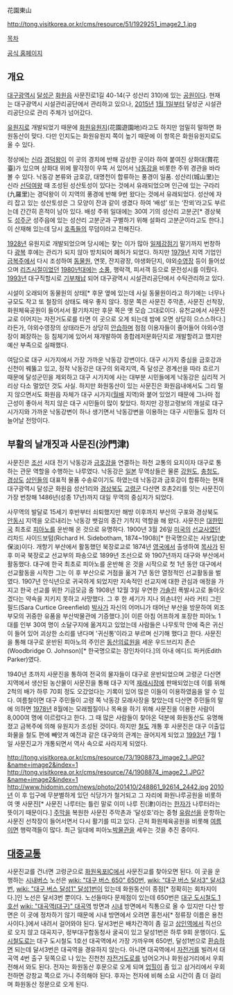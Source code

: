 花園東山

http://tong.visitkorea.or.kr/cms/resource/51/1929251_image2_1.jpg

[[목차]]

[http://www.hwawon.or.kr/ 공식 홈페이지]

== 개요 ==
[[대구광역시]] [[달성군]] [[화원읍]] 사문진로1길 40-14(구 성산리 310)에 있는 [[공원]]이다. 현재는 대구광역시 시설관리공단에서 관리하고 있으나, [[2015년]] [[1월 1일]]부터 달성군 시설관리공단으로 관리 주체가 넘어갔다.

[[유원지]]로 개발되었기 때문에 [[화원유원지]](花園遊園地)라고도 하지만 엄밀히 말하면 화원동산이 맞다. 다만 인지도는 화원유원지 쪽이 높기 때문에 이 항목은 화원유원지로도 올 수 있다.

정상에는 [[신라]] [[경덕왕]]이 이 곳의 경치에 반해 감상한 곳이라 하여 붙여진 상화대(賞花臺)가 있으며 상화대 위에 팔각정이 우뚝 서 있어서 [[낙동강]]을 비롯한 주위 경관을 바라볼 수 있다. 낙동강 본류와 금호강, 대명천이 합류하는 풍경이 일품. 성산리(城山里)는 신라 [[선덕여왕]] 때 조성된 성산토성이 있다는 것에서 유래되었으며 인근에 있는 구라리(九羅里)는 경덕왕이 이 지역의 풍경에 반해 9번 왔다는 것에서 유래되었다. 성산에 자리 잡고 있는 성산토성은 그 모양이 잔과 같이 생겼다 하여 ‘배성’ 또는 ‘잔뫼’라고도 부르는데 간간히 흔적이 남아 있다. 배성 주위 일대에는 30여 기의 성산리 고분군[* 경상북도 [[성주군]] 성주읍에 있는 성산리 고분군과 구별하기 위해 설화리 고분군이라고도 한다.]이 산재해 있는데 당시 [[호족]]들의 무덤이라고 전해진다. 

[[1928년]] 유원지로 개발되었으며 당시에는 찾는 이가 많아 [[일제강점기]] 말기까지 번창하다 [[광복]] 후에는 관리가 되지 않아 방치되어 폐허가 되었다. 하지만 [[1979년]] 지역 기업인 [[금복주]]에서 다시 조성하여 [[동물원]], 연못, 잔지광장, 야생화단지, 야외[[수영장]] 등이 들어섰으며 [[리즈시절]]이었던 [[1980년대]]에는 [[소풍]], 행락객, 피서객 등으로 문전성시를 이뤘다. [[1993년]] 대구직할시로 [[기부채납]] 되어 대구광역시 시설관리공단에서 수탁관리하고 있다.

시설이 오래되어 동물원의 상태[* 후문 옆에 있는데 사실 동물원이라고 하기에는 너무나 규모도 작고 또 철장의 상태도 매우 좋지 않다. 정문 쪽은 사문진 주막촌, 사문진 선착장, 화원체육공원이 들어서서 활기차지만 후문 쪽은 옛 모습 그대로이다. 유천교에서 사문진교로 이어지는 자전거도로를 타면 이 곳으로 오게 되는데 밤에 오면 상당히 으스스하다.]라든가, 야외수영장의 상태라든가 상당히 [[안습]]하며 점점 이용자들이 줄어들어 야외수영장이 폐장하는 등 침체기에 있어서 재개발하여 종합레저문화단지로 개발할려고 했지만 예산 부족으로 실패했다. 

여담으로 대구 시가지에서 가장 가까운 낙동강 강변이다. 대구 시가지 중심을 금호강과 신천이 꿰뚫고 있고, 정작 낙동강은 대구의 외곽지역, 즉 달성군 경계선을 따라 흐르기 때문에 달성군민을 제외하고 대구 시가지에 사는 대부분 시민들에게 낙동강은 심리적 거리상 다소 멀었던 것도 사실. 하지만 화원동산이 있는 사문진은 화원읍내에서도 그리 멀지 않으면서도 화원읍 자체가 대구 시가지([[월배]] 지역)와 붙어 있었기 때문에 그나마 접근성이 좋아서 적지 않은 대구 시민들이 많이 찾았다. 하지만 강정고령보의 개설로 대구 시가지와 가까운 낙동강변이 하나 생기면서 낙동강변을 이용하는 대구 시민들도 점차 더 늘어날 전망이다.

== 부활의 날개짓과 사문진(沙門津) ==
사문진은 [[조선]] 시대 전기 낙동강과 [[금호강]]을 연결하는 하천 교통의 요지이자 대구로 통하는 관문 역할을 수행하는 나루였다. 낙동강은 [[일본]] 무역상들은 물론 [[강원도]], [[충청도]], [[경상도]] [[상인]]들의 대표적 물품 수송로이기도 하였는데 낙동강과 금호강이 합류하는 현재 대구광역시 달성군 화원읍 성산1리와 [[경상북도]] [[고령군]] 다산면 호촌2리를 잇는 사문진이 가장 번창해 1486년(성종 17년)까지 대일 무역의 중심지가 되었다.

사무역의 발달로 15세기 후반부터 쇠퇴했지만 해방 이후까지 부산의 구포와 경상북도 [[안동시]] 지역을 오르내리는 낙동강 뱃길의 중간 기착지 역할을 해 왔다. 사문진은 [[대한민국]] 최초로 [[피아노]]를 운반해 온 것으로 유명하다. 1900년 3월 26일 [[미국]]의 [[선교사]]였던 리차드 사이드보텀(Richard H. Sidebotham, 1874~1908)[* 한국명으로는 사보담(史保淡)이다. 개항기 부산에서 활동했던 북장로교로 1874년 [[영국]]에서 출생하여 [[목사]]가 된 후 미국 북장로교 선교부의 파송으로 1899년 조선으로 와 1907년까지 대구와 부산에서 활동했다. 대구에 한국 최초로 피아노를 운반해 온 것을 시작으로 첫 1년 동안 대구에서 선교활동을 시작한 그는 이 후 부산으로 거점을 옮겨 7년 동안 열정적인 선교활동을 벌였다. 1907년 안식년으로 귀국하게 되었지만 지속적인 선교지에 대한 관심과 애정을 가지고 한국 선교를 위한 기금모금 중 1908년 12월 3일 우연한 [[가솔린]] 폭발사고로 돌아오겠다는 약속을 지키지 못하고 사망했다. 그 후 한 세기가 지나 외손녀인 사라 커티 그린필드(Sara Curtice Greenfield) [[박사]]가 자신의 어머니가 태어난 부산을 방문하여 외조부모의 귀중한 유품을 부산박물관에 기증했다.]이 이른 아침 어프하게 포장한 피아노 1대를 인부 30여 명이 소달구지에 옮겨지고 있었는데 사람들은 나무토막 안에 죽은 귀신이 들어 있어 괴상한 소리를 낸다며 '귀신통'이라고 부르며 신기해 했다고 한다. 사문진을 통해 대구로 운반된 피아노의 주인은 [[동산의료원]]을 세운 우드브리지 존슨(Woodbridge O. Johnson)[* 한국명으로는 장인차이다.]의 아내 에디드 파커(Edith Parker)였다.

1940년 초까지 사문진을 통하여 전국의 물자들이 대구로 운반되었으며 고령군 다산면 지역에서 생산된 농산물이 사문진을 통해 대구 지역 [[재래시장]]에 판매되었는데 이를 위해 2척의 배가 하루 70회 정도 오갔었다는 기록이 있어 많은 이들이 이용하였음을 알 수 있다. 여름철이면 대구 주민들이 고령 쪽 낙동강 모래사장을 찾았는데 다산면 주민들의 말에 의하면 [[1978년]] 8월에는 모래찜질이나 목욕을 하기 위해 사문진을 이용한 사람이 8,000여 명에 이르렀다고 한다. 그 때 많은 사람들이 찾아온 덕분에 화원동산도 유명해졌고 금복주에 의해 유원지가 조성된 것이다. 하지만 [[철도]] 개통 후 사문진은 대구 이출입 화물을 철도 편에 빼앗겨 예전과 같은 대구와의 관계는 끊어지게 되었고 [[1993년]] 7월 1일 사문진교가 개통되면서 역사 속으로 사라지게 되었다. 

http://tong.visitkorea.or.kr/cms/resource/73/1908873_image2_1.JPG?&name=image2&index=1
http://tong.visitkorea.or.kr/cms/resource/74/1908874_image2_1.JPG?&name=image2&index=1
http://www.hidomin.com/news/photo/201410/248861_92614_2442.jpg
[[2010년]] 이 후 입구에 무분별하게 있던 식당가가 철거되고 그 자리에 화원나루공원을 비롯하여 옛 사문진[* 사문진 나루터는 틀린 말로 이미 나루 진(津)이라는 [[한자]]가 나루터라는 뜻이기 때문이다.] [[주막]]을 복원한 사문진 주막촌과 '달성호'라는 중형 [[유람선]]을 운항하는 사문진 선착장이 들어서면서 다시 활기를 띠고 있다. 근처 화원체육공원을 비롯해 [[여름]]이면 행락객들이 많다. 최근 일대에 피아노[[박물관]]을 세우는 것을 추진 중이다.

== [[대중교통]] ==
사문진교를 건너면 고령군으로 [[화원옥포IC]]에서 사문진교를 찾아오면 된다. 이 곳을 운행하는 [[시내버스]] 노선은 [[wiki: "대구 버스 650" 650번]], [[wiki: "대구 버스 달서3" 달서3번]], [[wiki: "대구 버스 달성1" 달성1번]]이 있는데 화원동산이 종점[* 정확히는 회차지이다.]인 노선은 달서3번 뿐이다. 노선들마다 문제점이 있는데 650번은 [[대구 도시철도 1호선]] [[wiki: "대곡역(대구)" 대곡역]] 방면과 [[시내]] 방면에서 직통으로 올 수 있지만 다산 방면은 이 곳에 정차하기 않기 때문에 시내 방면에서 오려면 홍천사[* 정류장 이름은 용천사이다.]에서 내려서 걸어와야 된다. 달서3번은 배차간격이 좀 길고 [[상인역]]에서 직선으로 오지 않고 대곡지구, 정부대구합동청사 굴곡이 있고 달성1번은 하루 9회 운행이다. 
[[도시철도]]로는 대구 도시철도 1호선 대곡역에서 가장 가까우며 650번, 달성1번으로 [[환승]]하면 되는데 달서3번은 대곡역을 경유하지 않는다. 아니면 대곡역에서 [[자전거]]를 빌려서 대곡역 4번 출구 뒷쪽으로 나 있는 진천천 [[자전거도로]]를 넘어오거나 화원삼거리에서 우회전해서 와도 된다. 전자는 화원동산 후문으로 오게 되며 [[업힐]]이 좀 있고 삼거리에서 우회전하면 강창교 쪽으로 가니 주의해야 된다. 후자는 전자에 비해 소요 시간이 좀 더 걸리며 화원동산 정문으로 오게 된다.
